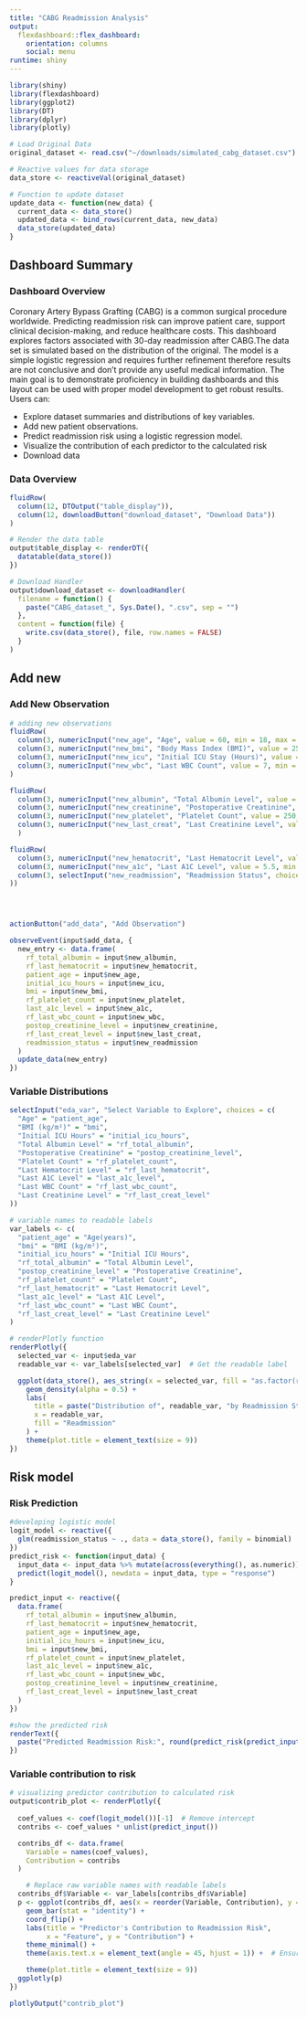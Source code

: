 ```yaml
---
title: "CABG Readmission Analysis"
output: 
  flexdashboard::flex_dashboard:
    orientation: columns
    social: menu
runtime: shiny
---
```


```r
library(shiny)
library(flexdashboard)
library(ggplot2)
library(DT)
library(dplyr)
library(plotly)

# Load Original Data
original_dataset <- read.csv("~/downloads/simulated_cabg_dataset.csv") %>% select(-X)

# Reactive values for data storage
data_store <- reactiveVal(original_dataset)

# Function to update dataset
update_data <- function(new_data) {
  current_data <- data_store()
  updated_data <- bind_rows(current_data, new_data)
  data_store(updated_data)
}
```

## Dashboard Summary
### Dashboard Overview
Coronary Artery Bypass Grafting (CABG) is a common surgical procedure worldwide. Predicting readmission risk can improve patient care, support clinical decision-making, and reduce healthcare costs. This dashboard explores factors associated with 30-day readmission after CABG.The data set is simulated based on the distribution of the original. The model is a simple logistic regression and requires further refinement therefore results are not conclusive and don't provide any useful medical information. The main goal is to demonstrate proficiency in building dashboards and this layout can be used with proper model development to get robust results.  Users can:

- Explore dataset summaries and distributions of key variables.
- Add new patient observations.
- Predict readmission risk using a logistic regression model.
- Visualize the contribution of each predictor to the calculated risk
- Download data 


### Data Overview

```r
fluidRow(
  column(12, DTOutput("table_display")),
  column(12, downloadButton("download_dataset", "Download Data"))
)

```




```r
# Render the data table
output$table_display <- renderDT({
  datatable(data_store())
})

# Download Handler
output$download_dataset <- downloadHandler(
  filename = function() {
    paste("CABG_dataset_", Sys.Date(), ".csv", sep = "")
  },
  content = function(file) {
    write.csv(data_store(), file, row.names = FALSE)
  }
)

```



## Add new

### Add New Observation

```r
# adding new observations
fluidRow(
  column(3, numericInput("new_age", "Age", value = 60, min = 18, max = 100)),
  column(3, numericInput("new_bmi", "Body Mass Index (BMI)", value = 25, min = 15, max = 40)),
  column(3, numericInput("new_icu", "Initial ICU Stay (Hours)", value = 24, min = 0, max = 72)),
  column(3, numericInput("new_wbc", "Last WBC Count", value = 7, min = 3, max = 15))
)

fluidRow(
  column(3, numericInput("new_albumin", "Total Albumin Level", value = 3.5, min = 2, max = 5)),
  column(3, numericInput("new_creatinine", "Postoperative Creatinine", value = 1, min = 0.5, max = 3)),
  column(3, numericInput("new_platelet", "Platelet Count", value = 250, min = 50, max = 500)),
  column(3, numericInput("new_last_creat", "Last Creatinine Level", value = 1.2, min = 0.5, max = 3))
  )

fluidRow(
  column(3, numericInput("new_hematocrit", "Last Hematocrit Level", value = 40, min = 20, max = 50)),
  column(3, numericInput("new_a1c", "Last A1C Level", value = 5.5, min = 4, max = 10)),
  column(3, selectInput("new_readmission", "Readmission Status", choices = c("No" = 0, "Yes" = 1))
))




actionButton("add_data", "Add Observation")

observeEvent(input$add_data, {
  new_entry <- data.frame(
    rf_total_albumin = input$new_albumin,
    rf_last_hematocrit = input$new_hematocrit,
    patient_age = input$new_age,
    initial_icu_hours = input$new_icu,
    bmi = input$new_bmi,
    rf_platelet_count = input$new_platelet,
    last_a1c_level = input$new_a1c,
    rf_last_wbc_count = input$new_wbc,
    postop_creatinine_level = input$new_creatinine,
    rf_last_creat_level = input$new_last_creat,
    readmission_status = input$new_readmission
  )
  update_data(new_entry)
})
```




### Variable Distributions

```r

selectInput("eda_var", "Select Variable to Explore", choices = c(
  "Age" = "patient_age",
  "BMI (kg/m²)" = "bmi",
  "Initial ICU Hours" = "initial_icu_hours",
  "Total Albumin Level" = "rf_total_albumin",
  "Postoperative Creatinine" = "postop_creatinine_level",
  "Platelet Count" = "rf_platelet_count",
  "Last Hematocrit Level" = "rf_last_hematocrit",
  "Last A1C Level" = "last_a1c_level",
  "Last WBC Count" = "rf_last_wbc_count",
  "Last Creatinine Level" = "rf_last_creat_level"
))

# variable names to readable labels
var_labels <- c(
  "patient_age" = "Age(years)",
  "bmi" = "BMI (kg/m²)",
  "initial_icu_hours" = "Initial ICU Hours",
  "rf_total_albumin" = "Total Albumin Level",
  "postop_creatinine_level" = "Postoperative Creatinine",
  "rf_platelet_count" = "Platelet Count",
  "rf_last_hematocrit" = "Last Hematocrit Level",
  "last_a1c_level" = "Last A1C Level",
  "rf_last_wbc_count" = "Last WBC Count",
  "rf_last_creat_level" = "Last Creatinine Level"
)

# renderPlotly function
renderPlotly({
  selected_var <- input$eda_var
  readable_var <- var_labels[selected_var]  # Get the readable label

  ggplot(data_store(), aes_string(x = selected_var, fill = "as.factor(readmission_status)")) +
    geom_density(alpha = 0.5) +
    labs(
      title = paste("Distribution of", readable_var, "by Readmission Status"),
      x = readable_var,
      fill = "Readmission"
    ) +
    theme(plot.title = element_text(size = 9))
})

```


## Risk model
### Risk Prediction

```r
#developing logistic model
logit_model <- reactive({
  glm(readmission_status ~ ., data = data_store(), family = binomial)
})
predict_risk <- function(input_data) {
  input_data <- input_data %>% mutate(across(everything(), as.numeric)) # Ensure numeric format
  predict(logit_model(), newdata = input_data, type = "response")
}

predict_input <- reactive({
  data.frame(
    rf_total_albumin = input$new_albumin,
    rf_last_hematocrit = input$new_hematocrit,
    patient_age = input$new_age,
    initial_icu_hours = input$new_icu,
    bmi = input$new_bmi,
    rf_platelet_count = input$new_platelet,
    last_a1c_level = input$new_a1c,
    rf_last_wbc_count = input$new_wbc,
    postop_creatinine_level = input$new_creatinine,
    rf_last_creat_level = input$new_last_creat
  )
})

#show the predicted risk 
renderText({
  paste("Predicted Readmission Risk:", round(predict_risk(predict_input()) * 100, 2), "%")
})

```

### Variable contribution to risk
```r
# visualizing predictor contribution to calculated risk
output$contrib_plot <- renderPlotly({
  
  coef_values <- coef(logit_model())[-1]  # Remove intercept
  contribs <- coef_values * unlist(predict_input())

  contribs_df <- data.frame(
    Variable = names(coef_values),
    Contribution = contribs
  )

    # Replace raw variable names with readable labels
  contribs_df$Variable <- var_labels[contribs_df$Variable]
  p <- ggplot(contribs_df, aes(x = reorder(Variable, Contribution), y = Contribution, fill = Contribution)) +
    geom_bar(stat = "identity") +
    coord_flip() +
    labs(title = "Predictor's Contribution to Readmission Risk",
         x = "Feature", y = "Contribution") +
    theme_minimal() +
    theme(axis.text.x = element_text(angle = 45, hjust = 1)) +  # Ensure full label visibility

    theme(plot.title = element_text(size = 9))
  ggplotly(p)
})

plotlyOutput("contrib_plot")

```




